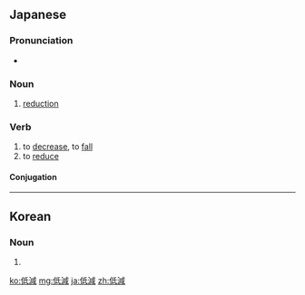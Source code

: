 ==Japanese==
{{ja-kanjitab|てい|げん|yomi=on}}

===Pronunciation===
* {{ja-pron|ていげん|yomi=o}}

===Noun===
{{ja-noun|ていげん}}

# [[reduction]]

===Verb===
{{ja-verb-suru|tr=both|ていげん}}

# to [[decrease]], to [[fall]]
# to [[reduce]]

====Conjugation====
{{ja-suru|ていげん}}

----

==Korean==
{{ko-hanjatab}}

===Noun===
{{ko-noun|hangeul=저감}}

# {{hanja form of|저감|reduction}}

[[ko:低減]]
[[mg:低減]]
[[ja:低減]]
[[zh:低減]]